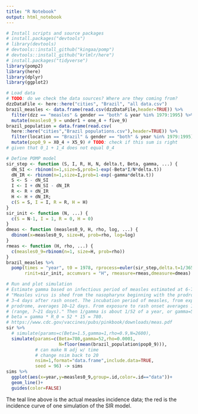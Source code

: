 ```yaml
---
title: "R Notebook"
output: html_notebook
---
```


```r
# Install scripts and source packages
# install.packages("devtools")
# library(devtools)
# devtools::install_github("kingaa/pomp")
# devtools::install_github("krlmlr/here")
# install.packages("tidyverse")
library(pomp2)
library(here)
library(dplyr)
library(ggplot2)
```

```r
# Load data
# TODO: do we check the data sources? Where are they coming from?
dzzDataFile <- here::here("cities", "Brazil", "all data.csv")
brazil_measles <- data.frame(read.csv(dzzDataFile,header=TRUE)) %>%
  filter(dzz == "measles" & gender == "both" & year %in% 1979:1995) %>%
  mutate(measles0_9 = under1 + one_4 + five_9)
brazil_population = data.frame(read.csv(
  here::here("cities","Brazil populations.csv"),header=TRUE)) %>%
  filter(location == "Brazil" & gender == "both" & year %in% 1979:1995) %>%
  mutate(pop0_9 = X0_4 + X5_9) # TODO: check if this sum is right
# given that 0_1 + 1_4 does not equal 0_4
```

```r
# Define POMP model
sir_step <- function (S, I, R, H, N, delta.t, Beta, gamma, ...) {
  dN_SI <- rbinom(n=1,size=S,prob=1-exp(-Beta*I/N*delta.t))
  dN_IR <- rbinom(n=1,size=I,prob=1-exp(-gamma*delta.t))
  S <- S - dN_SI
  I <- I + dN_SI - dN_IR
  R <- R + dN_IR
  H <- H + dN_IR;
  c(S = S, I = I, R = R, H = H)
}
sir_init <- function (N, ...) {
  c(S = N-1, I = 1, R = 0, H = 0)
}
dmeas <- function (measles0_9, H, rho, log, ...) {
  dbinom(x=measles0_9, size=H, prob=rho, log=log)
}
rmeas <- function (H, rho, ...) {
  c(measles0_9=rbinom(n=1, size=H, prob=rho))
}
brazil_measles %>%
  pomp(times = "year", t0 = 1978, rprocess=euler(sir_step,delta.t=1/365),
       rinit=sir_init, accumvars = "H", rmeasure=rmeas,dmeasure=dmeas) -> sir
```

```r
# Run and plot simulation
# Estimate gamma based on infectious period of measles estimated at 6-7 days:
# "Measles virus is shed from the nasopharynx beginning with the prodrome until
# 3–4 days after rash onset. The incubation period of measles, from exposure to
# prodrome, averages 10–12 days. From exposure to rash onset averages 14 days
# (range, 7–21 days)." Then 1/gamma is about 1/52 of a year, or gamma=52.
# beta = gamma * R_0 = 52 * 15 = 780.
# https://www.cdc.gov/vaccines/pubs/pinkbook/downloads/meas.pdf
sir %>%
  # simulate(params=c(Beta=1.5,gamma=1,rho=0.9,N=2600),
  simulate(params=c(Beta=780,gamma=52,rho=0.0001,
                    N=floor(mean(brazil_population$pop0_9))),
           # can make N adj w/ time
           # change nsim back to 20
           nsim=1,format="data.frame",include.data=TRUE,
           seed = 96) -> sims
sims %>%
  ggplot(aes(x=year,y=measles0_9,group=.id,color=.id=="data"))+
  geom_line()+
  guides(color=FALSE)
```

The teal line above is the actual measles incidence data; the red is the incidence curve of one simulation of the SIR model.